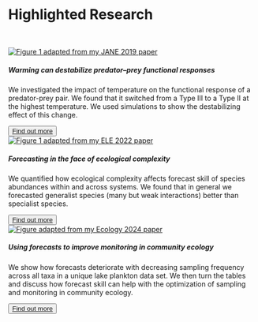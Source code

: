 <!-- ::: column-margin -->

<!-- <br> <br> <br> <br> <br> <br> -->

<!-- <center>  <img src="files/spathidium.svg" width="180" title="Drawing of Dexiostoma campylum (ciliate). (c) Uriah Daugaard (2021)" alt="Drawing of Dexiostoma campylum (ciliate). (c) Uriah Daugaard (2021)"/></center> -->

<!-- <br> <br> <br> <br> <br> <br> -->

<!-- <center>  <img src="files/dexiostoma_campylum.svg" width="180" title="Drawing of Dexiostoma campylum (ciliate). (c) Uriah Daugaard (2021)" alt="Drawing of Dexiostoma campylum (ciliate). (c) Uriah Daugaard (2021)"/></center> -->

<!-- ::: -->

# Highlighted Research {.unnumbered .unlisted}

<br>

::: {layout-ncol="3"}
```{=html}
<div class="card border-dark mb-3">
  <a href="/ResearchPages/warmingFRpage.qmd" class="link-primary"><img src="files/warmingfig1.jpg" alt="Figure 1 adapted from my JANE 2019 paper" class="card-img-top"/></a>
  <div class="card-body">
    <h5 class="card-title"> <strong>Warming can destabilize predator–prey functional responses</strong> </h5>
    <p class="card-text"> We investigated the impact of temperature on the functional response of a predator-prey pair. We found that it switched from a Type III to a Type II at the highest temperature. We used simulations to show the destabilizing effect of this change.</p>
    <button type="button" class="btn btn-secondary btn-sm"><a href="/ResearchPages/warmingFRpage.qmd" class="link-light text-decoration-none">Find out more</a></button>
  </div>
</div>
```
```{=html}
<div class="card border-dark mb-3">
  <a href="/ResearchPages/EcoComplexEcoForecast.qmd" class="link-primary"><img src="files/PhdChp1Fig1.jpg" alt="Figure 1 adapted from my ELE 2022 paper" class="card-img-top"/></a>
  <div class="card-body">
    <h5 class="card-title"> <strong>Forecasting in the face of ecological complexity</strong></h5>
    <p class="card-text"> We quantified how ecological complexity affects forecast skill of species abundances within and across systems. We found that in general we forecasted generalist species (many but weak interactions) better than specialist species. </p>
    <button type="button" class="btn btn-secondary btn-sm"><a href="/ResearchPages/EcoComplexEcoForecast.qmd" class="link-light text-decoration-none">Find out more</a></button>
  </div>
</div>
```
```{=html}
<div class="card border-dark mb-3">
  <a href="/ResearchPages/SamplingFreq.qmd" class="link-primary"><img src="files/SamplingFreqPic.jpg" alt="Figure adapted from my Ecology 2024 paper" class="card-img-top"/></a>
  <div class="card-body">
    <h5 class="card-title"> <strong>Using forecasts to improve monitoring in community ecology</strong></h5>
    <p class="card-text">We show how forecasts deteriorate with decreasing sampling frequency across all taxa in a unique lake plankton data set. We then turn the tables and discuss how forecast skill can help with the optimization of sampling and monitoring in community ecology. </p>
    <button type="button" class="btn btn-secondary btn-sm"><a href="/ResearchPages/SamplingFreq.qmd" class="link-light text-decoration-none">Find out more</a></button>
  </div>
</div>
```
:::
